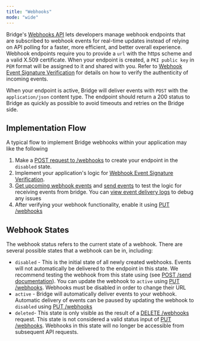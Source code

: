 ```yaml
---
title: "Webhooks"
mode: "wide"
---
```


Bridge's [Webhooks API](/api-reference/webhooks) lets developers manage webhook endpoints that are subscribed to webhook events for real-time updates instead of relying on API polling for a faster, more efficient, and better overall experience. Webhook endpoints require you to provide a `url` with the https scheme and a valid X.509 certificate. When your endpoint is created, a `PKI public key` in `PEM` format will be assigned to it and shared with you. Refer to [Webhook Event Signature Verification](/api-concepts/webhooks/signature) for details on how to verify the authenticity of incoming events.

When your endpoint is active, Bridge will deliver events with `POST` with the `application/json` content type. The endpoint should return a 200 status to Bridge as quickly as possible to avoid timeouts and retries on the Bridge side.

## **Implementation Flow**

A typical flow to implement Bridge webhooks within your application may like the following

1. Make a [POST request to /webhooks](/api-reference/webhooks/create-a-webhook-endpoint) to create your endpoint in the `disabled` state.
2. Implement your application's logic for [Webhook Event Signature Verification](/api-concepts/webhooks/signature).
3. [Get upcoming webhook events](/api-reference/webhooks/list-upcoming-events) and [send events](/api-reference/webhooks/send-event) to test the logic for receiving events from bridge. You can [view event delivery logs](/api-reference/webhooks/view-logs) to debug any issues
4. After verifying your webhook functionality, enable it using [PUT /webhooks](/api-reference/webhooks/update-a-webhook)

## **Webhook States**

The webhook status refers to the current state of a webhook. There are several possible states that a webhook can be in, including:

- `disabled` - This is the initial state of all newly created webhooks. Events will not automatically be delivered to the endpoint in this state. We recommend testing the webhook from this state using (see [POST /send documentation](/api-reference/webhooks/send-event)). You can update the webhook to `active` using [PUT /webhooks](/api-reference/webhooks/update-a-webhook). Webhooks must be disabled in order to change their URL
- `active` - Bridge will automatically deliver events to your webhook. Automatic delivery of events can be paused by updating the webhook to `disabled` using [PUT /webhooks](/api-reference/webhooks/update-a-webhook)
- `deleted`- This state is only visible as the result of a [DELETE /webhooks](/api-reference/webhooks/delete-a-webhook) request. This state is not considered a valid status input of [PUT /webhooks](/api-reference/webhooks/update-a-webhook). Webhooks in this state will no longer be accessible from subsequent API requests.